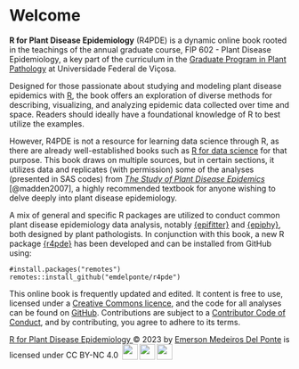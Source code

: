 # Welcome {.unnumbered}

**R for Plant Disease Epidemiology** (R4PDE) is a dynamic online book rooted in the teachings of the annual graduate course, FIP 602 - Plant Disease Epidemiology, a key part of the curriculum in the [Graduate Program in Plant Pathology](http://www.dfp.ufv.br/grad/) at Universidade Federal de Viçosa.

Designed for those passionate about studying and modeling plant disease epidemics with [R](https://www.r-project.org/), the book offers an exploration of diverse methods for describing, visualizing, and analyzing epidemic data collected over time and space. Readers should ideally have a foundational knowledge of R to best utilize the examples.

However, R4PDE is not a resource for learning data science through R, as there are already well-established books such as [R for data science](https://r4ds.had.co.nz/) for that purpose. This book draws on multiple sources, but in certain sections, it utilizes data and replicates (with permission) some of the analyses (presented in SAS codes) from [*The Study of Plant Disease Epidemics*](https://apsjournals.apsnet.org/doi/book/10.1094/9780890545058) [@madden2007], a highly recommended textbook for anyone wishing to delve deeply into plant disease epidemiology.

A mix of general and specific R packages are utilized to conduct common plant disease epidemiology data analysis, notably [{epifitter}](https://alvesks.github.io/epifitter/) and [{epiphy}](https://chgigot.github.io/epiphy/), both designed by plant pathologists. In conjunction with this book, a new R package [{r4pde}](https://github.com/emdelponte/r4pde) has been developed and can be installed from GitHub using:

```         
#install.packages("remotes")
remotes::install_github("emdelponte/r4pde")
```

This online book is frequently updated and edited. It content is free to use, licensed under a [Creative Commons licence](https://creativecommons.org/licenses/by-nc/4.0/), and the code for all analyses can be found on [GitHub](https://github.com/emdelponte/epidemiology-R). Contributions are subject to a [Contributor Code of Conduct](https://contributor-covenant.org/version/2/0/CODE_OF_CONDUCT.html), and by contributing, you agree to adhere to its terms.

[R for Plant Disease Epidemiology ](https://r4pde.net/)© 2023 by [Emerson Medeiros Del Ponte](http://emersondelponte.netlify.app/) is licensed under CC BY-NC 4.0 <img src="https://mirrors.creativecommons.org/presskit/icons/cc.svg?ref=chooser-v1" style="margin-left:3px;vertical-align:text-bottom;" width="28"/><img src="https://mirrors.creativecommons.org/presskit/icons/by.svg?ref=chooser-v1" style="margin-left:3px;vertical-align:text-bottom;" width="28"/><img src="https://mirrors.creativecommons.org/presskit/icons/nc.svg?ref=chooser-v1" style="margin-left:3px;vertical-align:text-bottom;" width="28"/>
